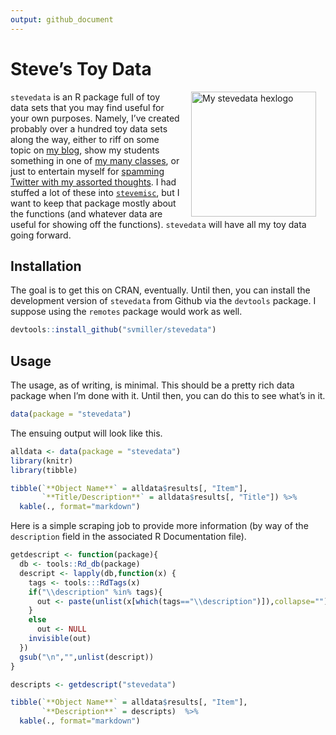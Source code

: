 ```yaml
---
output: github_document
---
```


# Steve's Toy Data

<img src="http://svmiller.com/images/stevedata-hexlogo.png" alt="My stevedata  hexlogo" align="right" width="200" style="padding: 0 15px; float: right;"/>

`stevedata` is an R package full of toy data sets that you may find useful for your own purposes. Namely, I've created probably over a hundred toy data sets along the way, either to riff on some topic on [my blog](http://svmiller.com/blog), show my students something in one of [my many classes](http://svmiller.com/teaching), or just to entertain myself for [spamming Twitter with my assorted thoughts](https://twitter.com/stevenvmiller). I had stuffed a lot of these into [`stevemisc`](https://github.com/svmiller/stevemisc), but I want to keep that package mostly about the functions (and whatever data are useful for showing off the functions). `stevedata` will have all my toy data going forward.

## Installation

The goal is to get this on CRAN, eventually. Until then, you can install the development version of `stevedata` from Github via the `devtools` package. I suppose using the `remotes` package would work as well.

```r
devtools::install_github("svmiller/stevedata")
```

## Usage

The usage, as of writing, is minimal. This should be a pretty rich data package when I'm done with it. Until then, you can do this to see what's in it.

```r
data(package = "stevedata")
```

The ensuing output will look like this.

```r
alldata <- data(package = "stevedata")
library(knitr)
library(tibble)

tibble(`**Object Name**` = alldata$results[, "Item"],
       `**Title/Description**` = alldata$results[, "Title"]) %>%
  kable(., format="markdown")
```

Here is a simple scraping job to provide more information (by way of the `description` field in the associated R Documentation file).

```r
getdescript <- function(package){
  db <- tools::Rd_db(package)
  descript <- lapply(db,function(x) {
    tags <- tools:::RdTags(x)
    if("\\description" %in% tags){
      out <- paste(unlist(x[which(tags=="\\description")]),collapse="")
    }
    else
      out <- NULL
    invisible(out)
  })
  gsub("\n","",unlist(descript))
}

descripts <- getdescript("stevedata")

tibble(`**Object Name**` = alldata$results[, "Item"],
       `**Description**` = descripts)  %>%
  kable(., format="markdown")

```
